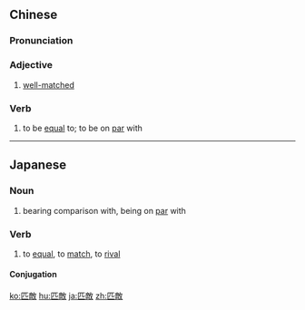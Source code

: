 {{also|匹敌}}
==Chinese==
{{zh-forms|s=匹敌}}

===Pronunciation===
{{zh-pron
|m=pǐdí
|c=pat1 dik6
|mn=qz:phit-tia̍k/tw,xm,zz:phit-te̍k
|cat=a,v
}}

===Adjective===
{{zh-adj}}

# [[well-matched]]

===Verb===
{{zh-verb}}

# to be [[equal]] to; to be on [[par]] with

----

==Japanese==
{{ja-kanjitab|ひつ|k1=ひっ|てき|yomi=o}}

===Noun===
{{ja-noun|ひってき}}

# bearing comparison with, being on [[par]] with

===Verb===
{{ja-verb-suru|ひってき}}

# to [[equal]], to [[match]], to [[rival]]

====Conjugation====
{{ja-suru|ひってき}}

[[ko:匹敵]]
[[hu:匹敵]]
[[ja:匹敵]]
[[zh:匹敵]]